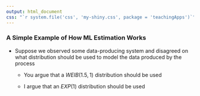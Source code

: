 ```yaml
---
output: html_document
css: "`r system.file('css', 'my-shiny.css', package = 'teachingApps')`"
---
```


### A Simple Example of How ML Estimation Works

- Suppose we observed some data-producing system and disagreed on what distribution should be used to model the data produced by the process

    + You argue that a $WEIB(1.5,1)$ distribution should be used

    + I argue that an $EXP(1)$ distribution should be used


